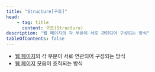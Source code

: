 ```yaml
---
title: "Structure[구조]"
head:
    - tag: title
      content: 구조(Structure)
description: "웹 페이지의 각 부분이 서로 관련되어 구성되는 방식"
tableOfContents: false
---
```


* [웹 페이지](./web-page "HTTP를 사용하여 단일 URI에서 얻어진 내장 안 된 리소스과 렌더링에 사용되거나 사용자 에이전트에서 렌더링되도록 의도된 모든 다른 리소스")의 각 부분이 서로 연관되어 구성되는 방식
* [웹 페이지](./web-page "HTTP를 사용하여 단일 URI에서 얻어진 내장 안 된 리소스과 렌더링에 사용되거나 사용자 에이전트에서 렌더링되도록 의도된 모든 다른 리소스") 모음이 조직되는 방식

